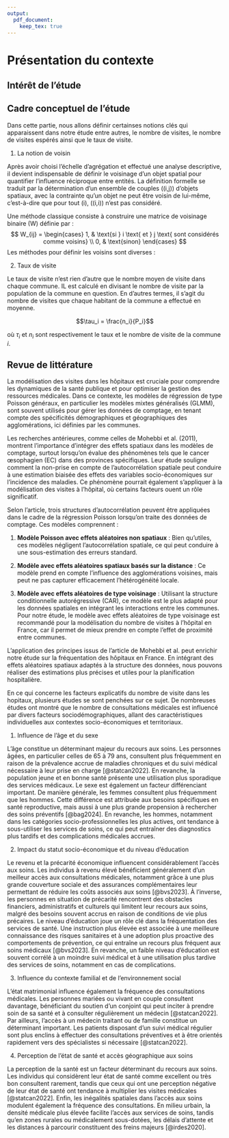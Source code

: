```yaml
---
output: 
  pdf_document: 
    keep_tex: true
---
```

# Présentation du contexte

## Intérêt de l'étude

## Cadre conceptuel de l'étude

Dans cette partie, nous allons définir certainses notions clés qui apparaissent dans notre étude entre autres, le nombre de visites, le nombre de visites espérés ainsi que le taux de visite. 

1. La notion de voisin

Après avoir choisi l'échelle d'agrégation et effectué une analyse descriptive, il devient indispensable de définir le voisinage d'un objet spatial pour quantifier l'influence réciproque entre entités. La définition formelle se traduit par la détermination d'un ensemble de couples \((i,j)\) d'objets spatiaux, avec la contrainte qu'un objet ne peut être voisin de lui-même, c'est-à-dire que pour tout \(i\), \((i,i)\) n'est pas considéré.

Une méthode classique consiste à construire une matrice de voisinage binaire \(W\) définie par :
$$
W_{ij} = \begin{cases} 
1, & \text{si } i \text{ et } j \text{ sont considérés comme voisins} \\
0, & \text{sinon}
\end{cases}
$$
Les méthodes pour définir les voisins sont diverses :
\begin{itemize}
  \item \textbf{Basée sur la distance :}  
  On peut utiliser la distance euclidienne,
  $$
  d(i,j) = \sqrt{(x_i - x_j)^2 + (y_i - y_j)^2},
  $$
  pour définir deux objets comme voisins si \(d(i,j)\) est inférieure à un seuil prédéfini, ou en pondérant cette distance par une fonction décroissante.
  
  \item \textbf{Basée sur la contiguïté :}  
  Pour des données surfaciques (comme des zones administratives), les voisins sont définis en fonction du partage d'une frontière commune. On distingue par exemple la contiguïté \emph{Rook} (deux zones sont voisines si elles partagent un segment de frontière) et la contiguïté \emph{Queen} (elles sont voisines si elles partagent au moins un point).
  
  \item \textbf{Basée sur l'optimisation d'une trajectoire :}  
  Une autre approche consiste à ordonner les points selon un chemin optimisé (par exemple, le plus court chemin ou le cycle hamiltonien dans le problème du voyageur de commerce). Les voisins d'un point sont alors définis comme les points qui se suivent immédiatement dans cet ordre.
\end{itemize}

2. Taux de visite

Le taux de visite n'est rien d'autre que le nombre moyen de visite dans chaque commune. IL est calculé en divisant le nombre de visite par la population de la commune en question. En d'autres termes, il s'agit du nombre de visites que chaque habitant de la commune a effectué en moyenne. 

$$\tau_i = \frac{n_i}{P_i}$$

où $\tau_i$ et $n_i$ sont respectivement le taux et le nombre de visite de la commune $i$. 



## Revue de littérature

La modélisation des visites dans les hôpitaux est cruciale pour
comprendre les dynamiques de la santé publique et pour optimiser la
gestion des ressources médicales. Dans ce contexte, les modèles de
régression de type Poisson généraux, en particulier les modèles mixtes
généralisés (GLMM), sont souvent utilisés pour gérer les données de
comptage, en tenant compte des spécificités démographiques et
géographiques des agglomérations, ici définies par les communes.

Les recherches antérieures, comme celles de Mohebbi et al. (2011),
montrent l'importance d'intégrer des effets spatiaux dans les modèles de
comptage, surtout lorsqu'on évalue des phénomènes tels que le cancer
œsophagien (EC) dans des provinces spécifiques. Leur étude souligne
comment la non-prise en compte de l'autocorrélation spatiale peut
conduire à une estimation biaisée des effets des variables
socio-économiques sur l'incidence des maladies. Ce phénomène pourrait
également s'appliquer à la modélisation des visites à l'hôpital, où
certains facteurs ouent un rôle significatif.

Selon l'article, trois structures d'autocorrélation peuvent être
appliquées dans le cadre de la régression Poisson lorsqu'on traite des
données de comptage. Ces modèles comprennent : 

1. **Modèle Poisson avec effets aléatoires non spatiaux** : Bien qu'utiles, ces modèles négligent
l'autocorrélation spatiale, ce qui peut conduire à une sous-estimation
des erreurs standard. 

2. **Modèle avec effets aléatoires spatiaux basés sur la distance** : Ce modèle prend en compte l'influence des
agglomérations voisines, mais peut ne pas capturer efficacement
l'hétérogénéité locale. 

3. **Modèle avec effets aléatoires de type voisinage** : Utilisant la structure conditionnelle autorégressive (CAR),
ce modèle est le plus adapté pour les données spatiales en intégrant les
interactions entre les communes. Pour notre étude, le modèle avec effets
aléatoires de type voisinage est recommandé pour la modélisation du
nombre de visites à l'hôpital en France, car il permet de mieux prendre
en compte l'effet de proximité entre communes.

L'application des principes issus de l'article de Mohebbi et al. peut
enrichir notre étude sur la fréquentation des hôpitaux en France. En
intégrant des effets aléatoires spatiaux adaptés à la structure des
données, nous pouvons réaliser des estimations plus précises et utiles
pour la planification hospitalière.

En ce qui concerne les facteurs explicatifs du nombre de visite dans les
hopitaux, plusieurs études se sont penchées sur ce sujet. De nombreuses
études ont montré que le nombre de consultations médicales est influencé
par divers facteurs sociodémographiques, allant des caractéristiques
individuelles aux contextes socio-économiques et territoriaux.

1.  Influence de l’âge et du sexe

L’âge constitue un déterminant majeur du recours aux soins. Les
personnes âgées, en particulier celles de 65 à 79 ans, consultent plus
fréquemment en raison de la prévalence accrue de maladies chroniques et
du suivi médical nécessaire à leur prise en charge [@statcan2022]. En revanche, la population jeune et en bonne santé présente
une utilisation plus sporadique des services médicaux. Le sexe est
également un facteur différenciant important. De manière générale, les
femmes consultent plus fréquemment que les hommes. Cette différence est
attribuée aux besoins spécifiques en santé reproductive, mais aussi à
une plus grande propension à rechercher des soins préventifs [@bag2024]. En revanche, les hommes,
notamment dans les catégories socio-professionnelles les plus actives,
ont tendance à sous-utiliser les services de soins, ce qui peut
entraîner des diagnostics plus tardifs et des complications médicales
accrues.

2.  Impact du statut socio-économique et du niveau d’éducation

Le revenu et la précarité économique influencent considérablement
l’accès aux soins. Les individus à revenu élevé bénéficient généralement
d’un meilleur accès aux consultations médicales, notamment grâce à une
plus grande couverture sociale et des assurances complémentaires leur
permettant de réduire les coûts associés aux soins [@bvs2023]. À l’inverse, les personnes en situation de précarité
rencontrent des obstacles financiers, administratifs et culturels qui
limitent leur recours aux soins, malgré des besoins souvent accrus en
raison de conditions de vie plus précaires. Le niveau d’éducation joue
un rôle clé dans la fréquentation des services de santé. Une instruction
plus élevée est associée à une meilleure connaissance des risques
sanitaires et à une adoption plus proactive des comportements de
prévention, ce qui entraîne un recours plus fréquent aux soins médicaux
[@bvs2023]. En revanche, un faible niveau d’éducation est
souvent corrélé à un moindre suivi médical et à une utilisation plus
tardive des services de soins, notamment en cas de complications.

3.  Influence du contexte familial et de l’environnement social

L’état matrimonial influence également la fréquence des consultations
médicales. Les personnes mariées ou vivant en couple consultent
davantage, bénéficiant du soutien d’un conjoint qui peut inciter à
prendre soin de sa santé et à consulter régulièrement un médecin
[@statcan2022]. Par ailleurs, l’accès à un médecin
traitant ou de famille constitue un déterminant important. Les patients
disposant d’un suivi médical régulier sont plus enclins à effectuer des
consultations préventives et à être orientés rapidement vers des
spécialistes si nécessaire [@statcan2022]. 

4. Perception de l’état de santé et accès géographique aux soins 

La perception de la santé est un facteur déterminant du recours aux soins.
Les individus qui considèrent leur état de santé comme excellent ou très
bon consultent rarement, tandis que ceux qui ont une perception négative
de leur état de santé ont tendance à multiplier les visites médicales
[@statcan2022]. Enfin, les inégalités spatiales dans
l’accès aux soins modulent également la fréquence des consultations. En
milieu urbain, la densité médicale plus élevée facilite l’accès aux
services de soins, tandis qu’en zones rurales ou médicalement
sous-dotées, les délais d’attente et les distances à parcourir
constituent des freins majeurs [@irdes2020].